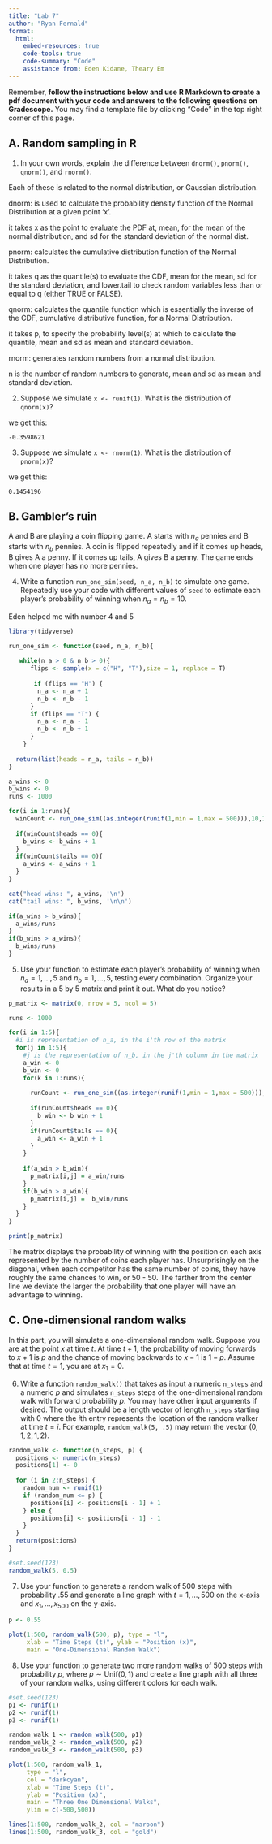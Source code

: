 ```yaml
---
title: "Lab 7"
author: "Ryan Fernald"
format: 
  html:
    embed-resources: true
    code-tools: true
    code-summary: "Code"
    assistance from: Eden Kidane, Theary Em
---
```


Remember, **follow the instructions below and use R Markdown to create a pdf document with your code and answers to the following questions on Gradescope.** You may find a template file by clicking "Code" in the top right corner of this page.

## A. Random sampling in R

1.  In your own words, explain the difference between `dnorm()`, `pnorm()`, `qnorm()`, and `rnorm()`.

Each of these is related to the normal distribution, or Gaussian distribution.

dnorm: is used to calculate the probability density function of the Normal Distribution at a given point 'x'.

it takes x as the point to evaluate the PDF at, mean, for the mean of the normal distribution, and sd for the standard deviation of the normal dist.

pnorm: calculates the cumulative distribution function of the Normal Distribution.

it takes q as the quantile(s) to evaluate the CDF, mean for the mean, sd for the standard deviation, and lower.tail to check random variables less than or equal to q (either TRUE or FALSE).

qnorm: calculates the quantile function which is essentially the inverse of the CDF, cumulative distributive function, for a Normal Distribution.

it takes p, to specify the probability level(s) at which to calculate the quantile, mean and sd as mean and standard deviation.

rnorm: generates random numbers from a normal distribution.

n is the number of random numbers to generate, mean and sd as mean and standard deviation.

2.  Suppose we simulate `x <- runif(1)`. What is the distribution of `qnorm(x)`?

we get this:

`-0.3598621`

3.  Suppose we simulate `x <- rnorm(1)`. What is the distribution of `pnorm(x)`?

we get this:

`0.1454196`

## B. Gambler's ruin

A and B are playing a coin flipping game. A starts with $n_a$ pennies and B starts with $n_b$ pennies. A coin is flipped repeatedly and if it comes up heads, B gives A a penny. If it comes up tails, A gives B a penny. The game ends when one player has no more pennies.

4.  Write a function `run_one_sim(seed, n_a, n_b)` to simulate one game. Repeatedly use your code with different values of `seed` to estimate each player's probability of winning when $n_a = n_b = 10$.

Eden helped me with number 4 and 5

```r
library(tidyverse)
```

```r
run_one_sim <- function(seed, n_a, n_b){
   
   while(n_a > 0 & n_b > 0){
      flips <- sample(x = c("H", "T"),size = 1, replace = T)
    
       if (flips == "H") {
        n_a <- n_a + 1
        n_b <- n_b - 1
      } 
      if (flips == "T") { 
        n_a <- n_a - 1
        n_b <- n_b + 1
      }
    }
 
  return(list(heads = n_a, tails = n_b))
}

a_wins <- 0
b_wins <- 0
runs <- 1000

for(i in 1:runs){
  winCount <- run_one_sim((as.integer(runif(1,min = 1,max = 500))),10,10)
  
  if(winCount$heads == 0){
    b_wins <- b_wins + 1
  }
  if(winCount$tails == 0){
    a_wins <- a_wins + 1
  }
}

cat("head wins: ", a_wins, '\n')
cat("tail wins: ", b_wins, '\n\n')

if(a_wins > b_wins){
  a_wins/runs
}
if(b_wins > a_wins){
  b_wins/runs
}
```

5.  Use your function to estimate each player's probability of winning when $n_a = 1,\ldots, 5$ and $n_b = 1,\ldots, 5$, testing every combination. Organize your results in a 5 by 5 matrix and print it out. What do you notice?

```r
p_matrix <- matrix(0, nrow = 5, ncol = 5)

runs <- 1000

for(i in 1:5){ 
  #i is representation of n_a, in the i'th row of the matrix
  for(j in 1:5){
    #j is the representation of n_b, in the j'th column in the matrix
    a_win <- 0 
    b_win <- 0
    for(k in 1:runs){ 
      
      runCount <- run_one_sim((as.integer(runif(1,min = 1,max = 500))),i,j)
      
      if(runCount$heads == 0){
        b_win <- b_win + 1
      }
      if(runCount$tails == 0){
        a_win <- a_win + 1
      }
    }
 
    if(a_win > b_win){
      p_matrix[i,j] = a_win/runs
    }
    if(b_win > a_win){
      p_matrix[i,j] =  b_win/runs
    }
  } 
} 

print(p_matrix)
```

The matrix displays the probability of winning with the position on each axis represented by the number of coins each player has. Unsurprisingly on the diagonal, when each competitor has the same number of coins, they have roughly the same chances to win, or 50 - 50. The farther from the center line we deviate the larger the probability that one player will have an advantage to winning.

## C. One-dimensional random walks

In this part, you will simulate a one-dimensional random walk. Suppose you are at the point $x$ at time $t$. At time $t+1$, the probability of moving forwards to $x+1$ is $p$ and the chance of moving backwards to $x-1$ is $1-p$. Assume that at time $t=1$, you are at $x_1=0$.

6.  Write a function `random_walk()` that takes as input a numeric `n_steps` and a numeric $p$ and simulates `n_steps` steps of the one-dimensional random walk with forward probability $p$. You may have other input arguments if desired. The output should be a length vector of length `n_steps` starting with 0 where the $i$th entry represents the location of the random walker at time $t=i$. For example, `random_walk(5, .5)` may return the vector $(0, 1, 2, 1, 2)$.

```r
random_walk <- function(n_steps, p) {
  positions <- numeric(n_steps)
  positions[1] <- 0
  
  for (i in 2:n_steps) {
    random_num <- runif(1)
    if (random_num <= p) {
      positions[i] <- positions[i - 1] + 1
    } else {
      positions[i] <- positions[i - 1] - 1
    }
  }
  return(positions)
}

#set.seed(123)
random_walk(5, 0.5)
```

7.  Use your function to generate a random walk of 500 steps with probability $.55$ and generate a line graph with $t=1,\ldots, 500$ on the x-axis and $x_1,\ldots, x_{500}$ on the y-axis.

```r
p <- 0.55

plot(1:500, random_walk(500, p), type = "l", 
     xlab = "Time Steps (t)", ylab = "Position (x)", 
     main = "One-Dimensional Random Walk")

```

8.  Use your function to generate two more random walks of 500 steps with probability $p$, where $p\sim \mathrm{Unif}(0, 1)$ and create a line graph with all three of your random walks, using different colors for each walk.

```r
#set.seed(123)
p1 <- runif(1)
p2 <- runif(1)
p3 <- runif(1)

random_walk_1 <- random_walk(500, p1)
random_walk_2 <- random_walk(500, p2)
random_walk_3 <- random_walk(500, p3)

plot(1:500, random_walk_1,
     type = "l",
     col = "darkcyan", 
     xlab = "Time Steps (t)",
     ylab = "Position (x)", 
     main = "Three One Dimensional Walks",
     ylim = c(-500,500))

lines(1:500, random_walk_2, col = "maroon")
lines(1:500, random_walk_3, col = "gold")

```
